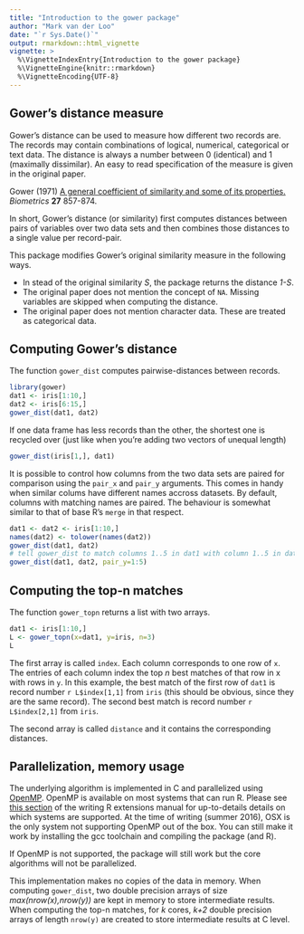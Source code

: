 ```yaml
---
title: "Introduction to the gower package"
author: "Mark van der Loo"
date: "`r Sys.Date()`"
output: rmarkdown::html_vignette
vignette: >
  %\VignetteIndexEntry{Introduction to the gower package}
  %\VignetteEngine{knitr::rmarkdown}
  %\VignetteEncoding{UTF-8}
---
```


## Gower's distance measure

Gower's distance can be used to measure how different two records are. The records may contain combinations of logical, numerical, categorical or text data. The distance is always a number between 0 (identical) and 1 
(maximally dissimilar). An easy to read specification of the measure is given in the original paper.

Gower (1971) [A general coefficient of similarity and some of its properties.](http://venus.unive.it/romanaz/modstat_ba/gowdis.pdf)  _Biometrics_ **27** 857-874.

In short, Gower's distance (or similarity) first computes distances between pairs of variables over two data sets and then combines those distances to a single value per record-pair.

This package modifies Gower's original similarity measure in the following ways.

- In stead of the original similarity _S_, the package returns the distance _1-S_.
- The original paper does not mention the concept of `NA`. Missing variables are skipped when computing the distance.
- The original paper does not mention character data. These are treated as categorical data.

## Computing Gower's distance

The function ```gower_dist``` computes pairwise-distances between records.

```r
library(gower)
dat1 <- iris[1:10,]
dat2 <- iris[6:15,]
gower_dist(dat1, dat2)
```
If one data frame has less records than the other, the shortest one is recycled over (just like when you're adding two vectors of unequal length)

```r
gower_dist(iris[1,], dat1)
```

It is possible to control how columns from the two data sets are paired for comparison using the `pair_x` and `pair_y` arguments. This comes in handy when similar colums have different names accross datasets.  By default, columns with matching names are paired. The behaviour is somewhat similar to that of base R's `merge` in that respect.

```r
dat1 <- dat2 <- iris[1:10,]
names(dat2) <- tolower(names(dat2))
gower_dist(dat1, dat2)
# tell gower_dist to match columns 1..5 in dat1 with column 1..5 in dat2
gower_dist(dat1, dat2, pair_y=1:5)
```

## Computing the top-n matches

The function `gower_topn` returns a list with two arrays.
```r
dat1 <- iris[1:10,]
L <- gower_topn(x=dat1, y=iris, n=3)
L
```

The first array is called `index`. Each column corresponds to one row of `x`. The entries of each column
index the top _n_ best matches of that row in x with rows in `y`. In this example, the best match of the first row of `dat1` is record number ```r L$index[1,1]``` from `iris` (this should be obvious, since they are the same record). The second best match is record number ```r L$index[2,1]``` from `iris`.
 
The second array is called `distance` and it contains the corresponding distances.



## Parallelization, memory usage


The underlying algorithm is implemented in C and parallelized using [OpenMP](http://www.openmp.org). OpenMP is available on most systems that can run R. Please see [this section](https://cran.r-project.org/doc/manuals/r-release/R-exts.html#OpenMP-support) of the writing R extensions manual for up-to-details details on which systems are supported. At the time of writing (summer 2016), OSX is the only system not supporting OpenMP out of the box. You can still make it work by installing the gcc toolchain and compiling the package (and R).

If OpenMP is not supported, the package will still work but the core algorithms will not be parallelized.

This implementation makes no copies of the data in memory. When computing `gower_dist`, two double precision
arrays of size _max(nrow(x),nrow(y))_ are kept in memory to store intermediate results. When computing the top-n matches, for _k_ cores, _k+2_ double precision arrays of length ```nrow(y)``` are created to store intermediate results at C level.

